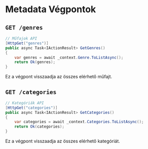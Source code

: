 # Metadata Végpontok

## `GET /genres`
```csharp
// Műfajok API
[HttpGet("genres")]
public async Task<IActionResult> GetGenres()
{
    var genres = await _context.Genre.ToListAsync();
    return Ok(genres);
}
```
Ez a végpont visszaadja az összes elérhető műfajt.

## `GET /categories`
```csharp
// Kategóriák API
[HttpGet("categories")]
public async Task<IActionResult> GetCategories()
{
    var categories = await _context.Categories.ToListAsync();
    return Ok(categories);
}
```
Ez a végpont visszaadja az összes elérhető kategóriát.
